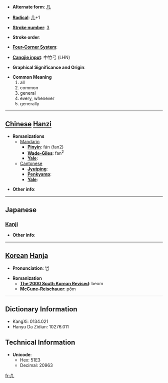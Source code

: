 * '''Alternate form''': [[凡]]

* '''[[Wiktionary:Chinese radical index| Radical]]''': [[Wiktionary:Chinese radical index 几|几]]+1

* '''[[Wiktionary:Chinese total strokes index|Stroke number]]''': [[Wiktionary:Chinese total strokes index 3|3]]

* '''Stroke order''': 

* '''[[Wiktionary:Chinese four corner index|Four-Corner System]]''': 

* '''[[Wiktionary:Chinese Cangjie index|Cangjie input]]''': 中竹弓 (LHN)

* '''Graphical Significance and Origin''': 

* '''Common Meaning'''
*#all
*# common
*# general
*# every, whenever
*# generally


----

== [[Chinese]] [[Hanzi]] ==

* '''Romanizations'''
** [[Mandarin]]
*** '''[[Pinyin]]''': fán (fan2)
*** '''[[Wade-Giles]]''': fan<sup>2</sup>
*** '''[[Yale]]''': 
**[[Cantonese]]
***'''[[Jyutping]]''':
***'''[[Penkyamp]]''': 
***'''[[Yale]]''': 

* '''Other info''': 

----

==Japanese==
===[[Kanji]]===
{{kanji|on readings=[[はん]] (han)|kun readings=[[すべて]] (subete), [[およそ]] (oyoso)}}

* '''Other info''':  

----

== [[Korean]] [[Hanja]] ==

* '''Pronunciation''': 범

* '''Romanization'''
** '''[[The 2000 South Korean Revised Romanization|The 2000 South Korean Revised]]''': beom
** '''[[McCune-Reischauer]]''': pŏm

----

== Dictionary Information ==

* KangXi: 0134.021
* Hanyu Da Zidian: 10276.011

== Technical Information ==

* '''Unicode''':
** Hex: 51E3
** Decimal: 20963

[[fr:凣]]